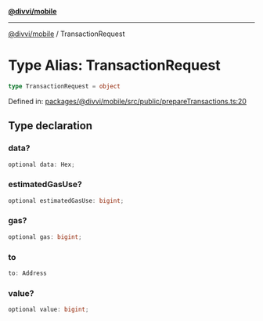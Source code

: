 [**@divvi/mobile**](../README.md)

---

[@divvi/mobile](../README.md) / TransactionRequest

# Type Alias: TransactionRequest

```ts
type TransactionRequest = object
```

Defined in: [packages/@divvi/mobile/src/public/prepareTransactions.ts:20](https://github.com/divvi-xyz/divvi-mobile/blob/main/packages/@divvi/mobile/src/public/prepareTransactions.ts#L20)

## Type declaration

### data?

```ts
optional data: Hex;
```

### estimatedGasUse?

```ts
optional estimatedGasUse: bigint;
```

### gas?

```ts
optional gas: bigint;
```

### to

```ts
to: Address
```

### value?

```ts
optional value: bigint;
```
